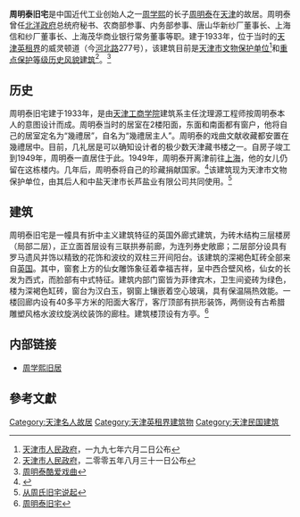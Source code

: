{{文物保护单位
| 级别 = 省级
| 省区市 = 天津市
| 名称 = 周氏旧宅
| 图片 = [[File:周明泰旧宅.jpg|200px]]
| 编号 = 3
| 分类 = 近现代重要史迹及代表性建筑
| 时代 = 1933年
| 所在 = [[天津市|天津市]][[和平区_(天津市)|和平区]]
| 登录 = 1997年6月2日
}}

'''周明泰旧宅'''是中国近代工业创始人之一[[周学熙|周学熙]]的长子[[周明泰|周明泰]]在[[天津|天津]]的故居。周明泰曾任[[北洋政府|北洋政府]]总统府秘书、农商部参事、内务部参事、唐山华新纱厂董事长、上海信和纱厂董事长、上海茂华商业银行常务董事等职。建于1933年，位于当时的[[天津英租界|天津英租界]]的威灵顿道（今[[河北路_(天津)|河北路]]277号），该建筑目前是[[天津市文物保护单位|天津市文物保护单位]]<ref>[[天津市人民政府|天津市人民政府]]，一九九七年六月二日公布</ref>和[[天津历史风貌建筑|重点保护等级历史风貌建筑]]<ref>[[天津市人民政府|天津市人民政府]]，二零零五年八月三十一日公布</ref>。<ref>[http://www.5dadao.net/gushi/2009-09-08/142.html 周明泰酷爱戏曲]{{dead link|date=2017年12月 |bot=InternetArchiveBot |fix-attempted=yes }}</ref>

== 历史 ==
周明泰旧宅建于1933年，是由[[天津工商学院|天津工商学院]]建筑系主任沈理源工程师按周明泰本人的意图设计而成。周明泰当时的居室在2楼阳面，东面和南面都有窗户，他将自己的居室定名为“幾禮居”，自名为“幾禮居主人”。周明泰的戏曲文献收藏都安置在幾禮居中。目前，几礼居是可以确知设计者的极少数天津藏书楼之一。自房子竣工到1949年，周明泰一直居住于此。1949年，周明泰开离津前往[[上海|上海]]，他的女儿仍留在这栋楼内。几年后，周明泰将自己的珍藏捐献国家。<ref>{{Cite web |url=http://www.ce.cn/kjwh/ylmb/ylysj/201007/26/t20100726_21652668_1.shtml |title=民国天津藏界"周书徐砚" 巨商之子醉心戏曲 |access-date=2010-09-06 |archive-url=https://web.archive.org/web/20100729221350/http://www.ce.cn/kjwh/ylmb/ylysj/201007/26/t20100726_21652668_1.shtml |archive-date=2010-07-29 |dead-url=yes }}</ref>该建筑现为天津市文物保护单位，由其后人和中盐天津市长芦盐业有限公司共同使用。<ref>[http://epaper.tianjinwe.com/tjrb/tjrb/2007-12/05/content_5401129.htm 从周氏旧宅说起]{{Dead link|date=2018年8月 |bot=InternetArchiveBot |fix-attempted=yes }}</ref>

== 建筑 ==
{{天津历史风貌建筑
| 省区市 = 天津市
| 名称 = 周氏旧宅
| 图片 = [[File:周氏旧宅铭牌.jpg|200px]]
| 编号 = 0120046
| 等级 = 重点保护
| 时代 = 1933年
| 所在 = [[天津市|天津市]][[和平区_(天津市)|和平区]]
| 公布 = 2005年8月31日
}}
周明泰旧宅是一幢具有折中主义建筑特征的英国外廊式建筑，为砖木结构三层楼房（局部二层），正立面首层设有三联拱券前廊，为连列券史敞廊；二层部分设具有罗马遗风并饰以精致的花饰和波纹的双柱三开间阳台。该建筑的深褐色缸砖全部来自[[英国|英国]]。其中，窗套上方的仙女雕饰象征着幸福吉祥，呈中西合壁风格，仙女的长发为西式，而脸部有中式特征。建筑内部门窗皆为菲律宾木，卫生间瓷砖为绿色，楼为深褐色缸砖，窗台为汉白玉，钢窗上镶嵌着空心玻璃，具有保温隔热效能。一楼回廊内设有40多平方米的阳面大客厅，客厅顶部有拱形装饰，两侧设有古希腊雕塑风格水波纹旋涡纹装饰的廊柱。建筑楼顶设有方亭。<ref>[http://www.jwb.com.cn/jwb/html/2009-10/30/content_400092.htm 周明泰旧宅]{{dead link|date=2017年12月 |bot=InternetArchiveBot |fix-attempted=yes }}</ref>

== 内部链接 ==
* [[周学熙旧居|周学熙旧居]]

== 參考文獻 ==
<div class="references-small">
<references />
</div>

{{天津市名人故居}}
{{天津市文物保护单位}}
[[Category:天津名人故居|Category:天津名人故居]]
[[Category:天津英租界建筑物|Category:天津英租界建筑物]]
[[Category:天津民国建筑|Category:天津民国建筑]]